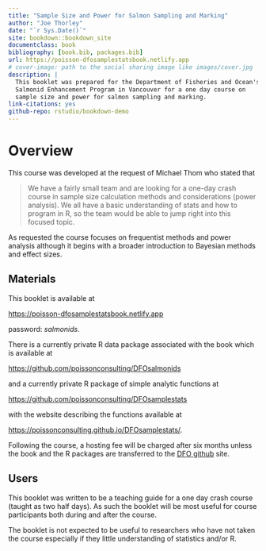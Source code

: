 ```yaml
--- 
title: "Sample Size and Power for Salmon Sampling and Marking"
author: "Joe Thorley"
date: "`r Sys.Date()`"
site: bookdown::bookdown_site
documentclass: book
bibliography: [book.bib, packages.bib]
url: https://poisson-dfosamplestatsbook.netlify.app
# cover-image: path to the social sharing image like images/cover.jpg
description: |
  This booklet was prepared for the Department of Fisheries and Ocean's 
  Salmonid Enhancement Program in Vancouver for a one day course on
  sample size and power for salmon sampling and marking.
link-citations: yes
github-repo: rstudio/bookdown-demo
---
```


# Overview {-}

This course was developed at the request of Michael Thom who stated that

> We have a fairly small team and are looking for a one-day crash course in sample size calculation methods and considerations (power analysis). 
> We all have a basic understanding of stats and how to program in R, so the team would be able to jump right into this focused topic.

As requested the course focuses on frequentist methods and power analysis although it begins with a broader introduction to Bayesian methods and effect sizes.

## Materials {-}

This booklet is available at

<https://poisson-dfosamplestatsbook.netlify.app>

password: *salmonids*.

There is a currently private R data package associated with the book which is available at

<https://github.com/poissonconsulting/DFOsalmonids>

and a currently private R package of simple analytic functions at

<https://github.com/poissonconsulting/DFOsamplestats>

with the website describing the functions available at

<https://poissonconsulting.github.io/DFOsamplestats/>.

Following the course, a hosting fee will be charged after six months unless the book and the R packages are transferred to the [DFO github](https://github.com/dfo-mpo) site.

## Users {-}

This booklet was written to be a teaching guide for a one day crash course (taught as two half days).
As such the booklet will be most useful for course participants both during and after the course.

The booklet is not expected to be useful to researchers who have not taken the course especially if they little understanding of statistics and/or R.
